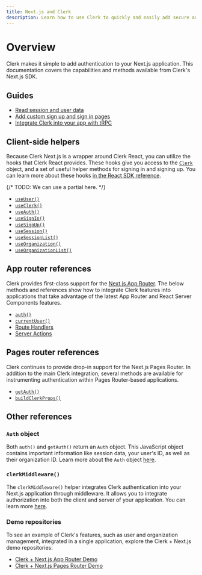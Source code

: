 ```yaml
---
title: Next.js and Clerk
description: Learn how to use Clerk to quickly and easily add secure authentication and user management to your Next.js application.
---
```


# Overview

Clerk makes it simple to add authentication to your Next.js application. This documentation covers the capabilities and methods available from Clerk's Next.js SDK.

## Guides

- [Read session and user data](/docs/references/nextjs/read-session-data)
- [Add custom sign up and sign in pages](/docs/references/nextjs/custom-signup-signin-pages)
- [Integrate Clerk into your app with tRPC](/docs/references/nextjs/trpc)

## Client-side helpers

Because Clerk Next.js is a wrapper around Clerk React, you can utilize the hooks that Clerk React provides. These hooks give you access to the [`Clerk`](/docs/references/javascript/clerk/clerk) object, and a set of useful helper methods for signing in and signing up. You can learn more about these hooks [in the React SDK reference](/docs/references/react/overview).

{/* TODO: We can use a partial here. */}

- [`useUser()`](/docs/references/react/use-user)
- [`useClerk()`](/docs/references/react/use-clerk)
- [`useAuth()`](/docs/references/react/use-auth)
- [`useSignIn()`](/docs/references/react/use-sign-in)
- [`useSignUp()`](/docs/references/react/use-sign-up)
- [`useSession()`](/docs/references/react/use-session)
- [`useSessionList()`](/docs/references/react/use-session-list)
- [`useOrganization()`](/docs/references/react/use-organization)
- [`useOrganizationList()`](/docs/references/react/use-organization-list)

## App router references

Clerk provides first-class support for the [Next.js App Router](https://nextjs.org/docs/app). The below methods and references show how to integrate Clerk features into applications that take advantage of the latest App Router and React Server Components features.

- [`auth()`](/docs/references/nextjs/auth)
- [`currentUser()`](/docs/references/nextjs/current-user)
- [Route Handlers](/docs/references/nextjs/route-handlers)
- [Server Actions](/docs/references/nextjs/server-actions)

## Pages router references

Clerk continues to provide drop-in support for the Next.js Pages Router. In addition to the main Clerk integration, several methods are available for instrumenting authentication within Pages Router-based applications.

- [`getAuth()`](/docs/references/nextjs/get-auth)
- [`buildClerkProps()`](/docs/references/nextjs/build-clerk-props)

## Other references

### `Auth` object

Both `auth()` and `getAuth()` return an `Auth` object. This JavaScript object contains important information like session data, your user's ID, as well as their organization ID. Learn more about the `Auth` object [here](/docs/references/nextjs/auth-object).

### `clerkMiddleware()`

The `clerkMiddleware()` helper integrates Clerk authentication into your Next.js application through middleware. It allows you to integrate authorization into both the client and server of your application. You can learn more [here](/docs/references/nextjs/clerk-middleware).

### Demo repositories

To see an example of Clerk's features, such as user and organization management, integrated in a single application, explore the Clerk + Next.js demo repositories:

- [Clerk + Next.js App Router Demo](https://github.com/clerk/clerk-nextjs-demo-app-router)
- [Clerk + Next.js Pages Router Demo](https://github.com/clerk/clerk-nextjs-demo-pages-router)

